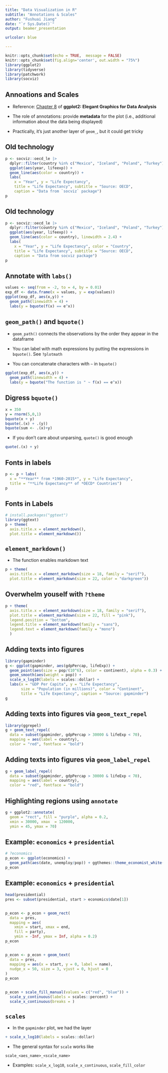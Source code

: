 ```yaml
---
title: "Data Visualization in R"
subtitle: "Annotations & Scales"
author: "Fushuai Jiang"
date: "`r Sys.Date()`"
output: beamer_presentation

urlcolor: blue

---
```


```r
knitr::opts_chunk$set(echo = TRUE,  message = FALSE)
knitr::opts_chunk$set(fig.align='center', out.width = "75%")
library(ggplot2)
library(tidyverse)
library(patchwork)
library(socviz)
```




## Annoations and Scales

- Reference: [Chapter 8](https://ggplot2-book.org/annotations) of **ggplot2: Elegant Graphics for Data Analysis**

- The role of annotations: provide **metadata** for the plot (i.e., additional information about the data being displayed)

- Practically, it's just another layer of `geom_`, but it could get tricky



## Old technology

```r
p <- socviz::oecd_le |> 
  dplyr::filter(country %in% c("Mexico", "Iceland", "Poland", "Turkey")) |> 
  ggplot(aes(year, lifeexp)) + 
  geom_line(aes(color = country)) + 
  labs(
    x = "Year", y = "Life Expectancy",
    title = "Life Expectancy", subtitle = "Source: OECD",
    caption = "Data from `socviz` package")
p
```

## Old technology

```r
p <- socviz::oecd_le |> 
  dplyr::filter(country %in% c("Mexico", "Iceland", "Poland", "Turkey")) |> 
  ggplot(aes(year, lifeexp)) + 
  geom_line(aes(color = country), linewidth = 2.4) + 
  labs(
    x = "Year", y = "Life Expectancy", color = "Country",
    title = "Life Expectancy", subtitle = "Source: OECD",
    caption = "Data from socviz package")
p
```


## Annotate with `labs()`

```r
values <- seq(from = -2, to = 4, by = 0.01)
exp_df <- data.frame(x = values, y = exp(values))
ggplot(exp_df, aes(x,y)) + 
  geom_path(linewidth = 4) + 
  labs(y = bquote(f(x) == e^x))
```

## `geom_path()` and `bquote()`

- `geom_path()` connects the observations by the order they appear in the dataframe
- You can label with math expressions by putting the expressions in `bquote()`. See `?plotmath`

- You can concatenate characters with `~` in `bquote()`

```r
ggplot(exp_df, aes(x,y)) + 
  geom_path(linewidth = 4) +
  labs(y = bquote("The function is " ~ f(x) == e^x))
```

## Digress `bquote()`

```r
x = 350
y = rnorm(5,0,1)
bquote(x + y)
bquote(.(x) + .(y))
bquote(sum <- .(x)+y)
```


- If you don't care about unparsing, `quote()` is good enough

```r
quote(.(x) + y)
```
## Fonts in labels

```r
p <- p + labs(
  x = "**Year** from *1960-2015*", y = "Life Expectancy",
  title = "**Life Expectancy** of *OECD* Countries")
p
```

## Fonts in Labels

```r
# install.packages("ggtext")
library(ggtext)
p + theme(
  axis.title.x = element_markdown(),
  plot.title = element_markdown())
```
## `element_markdown()`

- The function enables markdown text

```r
p + theme(
  axis.title.x = element_markdown(size = 18, family = "serif"),
  plot.title = element_markdown(size = 22, color = "darkgreen"))
```



## Overwhelm youself with `?theme`

```r
p + theme(
  axis.title.x = element_markdown(size = 18, family = "serif"),
  plot.title = element_markdown(size = 22, fill = "pink"),
  legend.position = "bottom",
  legend.title = element_markdown(family = "sans"),
  legend.text = element_markdown(family = "mono")
  )
```


## Adding texts into figures

```r
library(gapminder)
g <- ggplot(gapminder, aes(gdpPercap, lifeExp)) + 
  geom_point(aes(size = pop/(10^6), color = continent), alpha = 0.3) +
  geom_smooth(aes(weight = pop)) + 
  scale_x_log10(labels = scales::dollar) + 
  labs(x = "GDP Per Capita", y = "Life Expectancy", 
       size = "Population (in millions)", color = "Continent",
       title = "Life Expectancy", caption = "Source: gapminder")
g
```

## Adding texts into figures via `geom_text_repel`

```r
library(ggrepel)
g + geom_text_repel(
  data = subset(gapminder, gdpPercap > 30000 & lifeExp < 70),
  mapping = aes(label = country),
  color = "red", fontface = "bold")
```


## Adding texts into figures via `geom_label_repel`

```r
g + geom_label_repel(
  data = subset(gapminder, gdpPercap > 30000 & lifeExp < 70),
  mapping = aes(label = country),
  color = "red", fontface = "bold")
```



## Highlighting regions using `annotate`


```r
g + ggplot2::annotate(
  geom = "rect", fill = "purple", alpha = 0.2,
  xmin = 30000, xmax  = 120000,
  ymin = 45, ymax = 70)
```



## Example: `economics` + `presidential`

```r
# ?economics
p_econ <- ggplot(economics) +
  geom_path(aes(date, unemploy/pop)) + ggthemes::theme_economist_white()
p_econ
```


## Example: `economics` + `presidential`

```r
head(presidential)
pres <- subset(presidential, start > economics$date[1])
```


## 

```r
p_econ <- p_econ + geom_rect(
  data = pres,
  mapping = aes(
    xmin = start, xmax = end, 
    fill = party),
    ymin = -Inf, ymax = Inf, alpha = 0.2) 
p_econ
```

## 

```r
p_econ <- p_econ + geom_text(
  data = pres,
  mapping = aes(x = start, y = 0, label = name),
  nudge_x = 50, size = 3, vjust = 0, hjust = 0
)
p_econ
```


##

```r
p_econ + scale_fill_manual(values = c("red", "blue")) + 
  scale_y_continuous(labels = scales::percent) + 
  scale_x_continuous(breaks = )
```






## `scales`

- In the `gapminder` plot, we had the layer
```r
+ scale_x_log10(labels = scales::dollar)
```


- The general syntax for `scale` works like
```
scale_<aes_name>_<scale_name>
```

- Examples: `scale_x_log10`, `scale_x_continuous`, `scale_fill_color`



